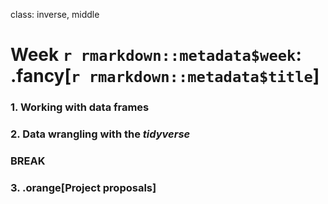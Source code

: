 
class: inverse, middle

# Week `r rmarkdown::metadata$week`: .fancy[`r rmarkdown::metadata$title`]

### 1. Working with data frames
### 2. Data wrangling with the _tidyverse_

### BREAK

### 3. .orange[Project proposals]
